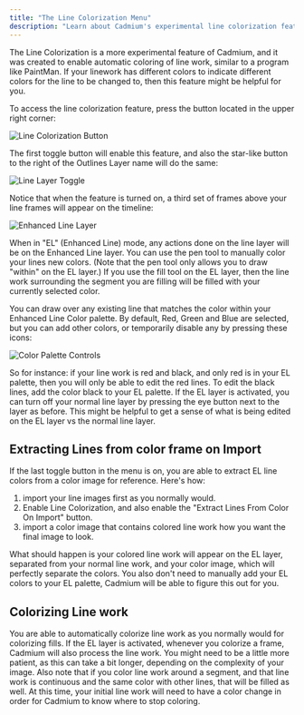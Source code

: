 ```yaml
---
title: "The Line Colorization Menu"
description: "Learn about Cadmium's experimental line colorization feature"
---
```


The Line Colorization is a more experimental feature of Cadmium, and it was created to enable automatic coloring of line work, similar to a program like PaintMan. If your linework has different colors to indicate different colors for the line to be changed to, then this feature might be helpful for you.

To access the line colorization feature, press the button located in the upper right corner: 

![Line Colorization Button](/images/line-colorization/colorization-button.png)

The first toggle button will enable this feature, and also the star-like button to the right of the Outlines Layer name will do the same:

![Line Layer Toggle](/images/line-colorization/layer-toggle.png)

Notice that when the feature is turned on, a third set of frames above your line frames will appear on the timeline:

![Enhanced Line Layer](/images/line-colorization/enhanced-layer.png)

When in "EL" (Enhanced Line) mode, any actions done on the line layer will be on the Enhanced Line layer. You can use the pen tool to manually color your lines new colors. (Note that the pen tool only allows you to draw "within" on the EL layer.) If you use the fill tool on the EL layer, then the line work surrounding the segment you are filling will be filled with your currently selected color.

You can draw over any existing line that matches the color within your Enhanced Line Color palette.  By default, Red, Green and Blue are selected, but you can add other colors, or temporarily disable any by pressing these icons: 

![Color Palette Controls](/images/line-colorization/palette-controls.png)

So for instance: if your line work is red and black, and only red is in your EL palette, then you will only be able to edit the red lines. To edit the black lines, add the color black to your EL palette. If the EL layer is activated, you can turn off your normal line layer by pressing the eye button next to the layer as before. This might be helpful to get a sense of what is being edited on the EL layer vs the normal line layer.

## Extracting Lines from color frame on Import

If the last toggle button in the menu is on, you are able to extract EL line colors from a color image for reference. Here's how: 

1. import your line images first as you normally would. 
2. Enable Line Colorization, and also enable the "Extract Lines From Color On Import" button.
3. import a color image that contains colored line work how you want the final image to look.

What should happen is your colored line work will appear on the EL layer, separated from your normal line work, and your color image, which will perfectly separate the colors. You also don't need to manually add your EL colors to your EL palette, Cadmium will be able to figure this out for you.

## Colorizing Line work

You are able to automatically colorize line work as you normally would for colorizing fills. If the EL layer is activated, whenever you colorize a frame, Cadmium will also process the line work. You might need to be a little more patient, as this can take a bit longer, depending on the complexity of your image. Also note that if you color line work around a segment, and that line work is continuous and the same color with other lines, that will be filled as well. At this time, your initial line work will need to have a color change in order for Cadmium to know where to stop coloring.
